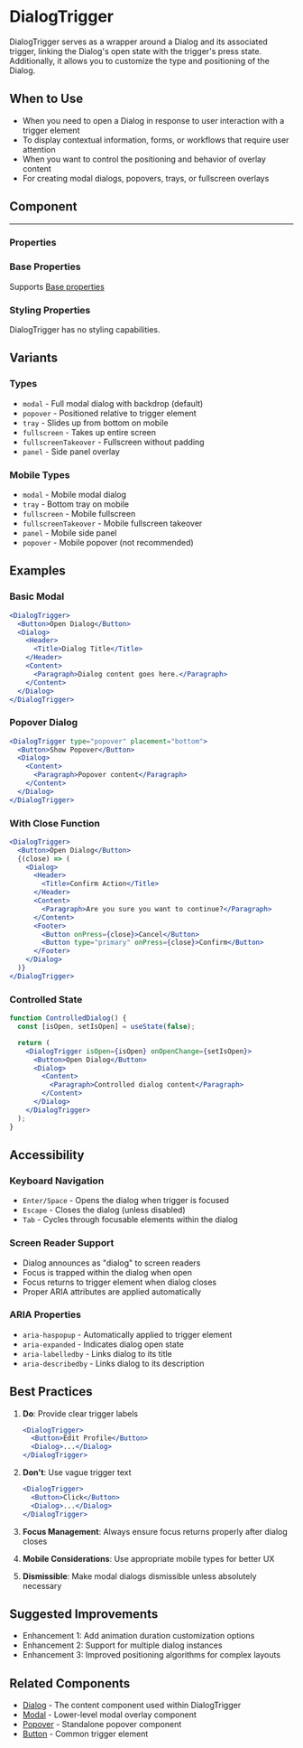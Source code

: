 
<Meta of={DialogTriggerStories} />

# DialogTrigger

DialogTrigger serves as a wrapper around a Dialog and its associated trigger, linking the Dialog's open state with the trigger's press state. Additionally, it allows you to customize the type and positioning of the Dialog.

## When to Use

- When you need to open a Dialog in response to user interaction with a trigger element
- To display contextual information, forms, or workflows that require user attention
- When you want to control the positioning and behavior of overlay content
- For creating modal dialogs, popovers, trays, or fullscreen overlays

## Component

---

### Properties

<Controls of={DialogTriggerStories.Default} />

### Base Properties

Supports [Base properties](/docs/tasty-base-properties--docs)

### Styling Properties

DialogTrigger has no styling capabilities.

## Variants

### Types

- `modal` - Full modal dialog with backdrop (default)
- `popover` - Positioned relative to trigger element
- `tray` - Slides up from bottom on mobile
- `fullscreen` - Takes up entire screen
- `fullscreenTakeover` - Fullscreen without padding
- `panel` - Side panel overlay

### Mobile Types

- `modal` - Mobile modal dialog
- `tray` - Bottom tray on mobile
- `fullscreen` - Mobile fullscreen
- `fullscreenTakeover` - Mobile fullscreen takeover
- `panel` - Mobile side panel
- `popover` - Mobile popover (not recommended)

## Examples

### Basic Modal

```jsx
<DialogTrigger>
  <Button>Open Dialog</Button>
  <Dialog>
    <Header>
      <Title>Dialog Title</Title>
    </Header>
    <Content>
      <Paragraph>Dialog content goes here.</Paragraph>
    </Content>
  </Dialog>
</DialogTrigger>
```

### Popover Dialog

```jsx
<DialogTrigger type="popover" placement="bottom">
  <Button>Show Popover</Button>
  <Dialog>
    <Content>
      <Paragraph>Popover content</Paragraph>
    </Content>
  </Dialog>
</DialogTrigger>
```

### With Close Function

```jsx
<DialogTrigger>
  <Button>Open Dialog</Button>
  {(close) => (
    <Dialog>
      <Header>
        <Title>Confirm Action</Title>
      </Header>
      <Content>
        <Paragraph>Are you sure you want to continue?</Paragraph>
      </Content>
      <Footer>
        <Button onPress={close}>Cancel</Button>
        <Button type="primary" onPress={close}>Confirm</Button>
      </Footer>
    </Dialog>
  )}
</DialogTrigger>
```

### Controlled State

```jsx
function ControlledDialog() {
  const [isOpen, setIsOpen] = useState(false);

  return (
    <DialogTrigger isOpen={isOpen} onOpenChange={setIsOpen}>
      <Button>Open Dialog</Button>
      <Dialog>
        <Content>
          <Paragraph>Controlled dialog content</Paragraph>
        </Content>
      </Dialog>
    </DialogTrigger>
  );
}
```

## Accessibility

### Keyboard Navigation

- `Enter/Space` - Opens the dialog when trigger is focused
- `Escape` - Closes the dialog (unless disabled)
- `Tab` - Cycles through focusable elements within the dialog

### Screen Reader Support

- Dialog announces as "dialog" to screen readers
- Focus is trapped within the dialog when open
- Focus returns to trigger element when dialog closes
- Proper ARIA attributes are applied automatically

### ARIA Properties

- `aria-haspopup` - Automatically applied to trigger element
- `aria-expanded` - Indicates dialog open state
- `aria-labelledby` - Links dialog to its title
- `aria-describedby` - Links dialog to its description

## Best Practices

1. **Do**: Provide clear trigger labels
   ```jsx
   <DialogTrigger>
     <Button>Edit Profile</Button>
     <Dialog>...</Dialog>
   </DialogTrigger>
   ```

2. **Don't**: Use vague trigger text
   ```jsx
   <DialogTrigger>
     <Button>Click</Button>
     <Dialog>...</Dialog>
   </DialogTrigger>
   ```

3. **Focus Management**: Always ensure focus returns properly after dialog closes
4. **Mobile Considerations**: Use appropriate mobile types for better UX
5. **Dismissible**: Make modal dialogs dismissible unless absolutely necessary

## Suggested Improvements

- Enhancement 1: Add animation duration customization options
- Enhancement 2: Support for multiple dialog instances
- Enhancement 3: Improved positioning algorithms for complex layouts

## Related Components

- [Dialog](/components/Dialog) - The content component used within DialogTrigger
- [Modal](/components/Modal) - Lower-level modal overlay component
- [Popover](/components/Popover) - Standalone popover component
- [Button](/components/Button) - Common trigger element
